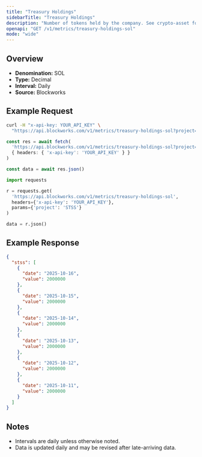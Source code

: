 ```yaml
---
title: "Treasury Holdings"
sidebarTitle: "Treasury Holdings"
description: "Number of tokens held by the company. See crypto-asset for asset indicator"
openapi: "GET /v1/metrics/treasury-holdings-sol"
mode: "wide"
---
```


## Overview

- **Denomination:** SOL
- **Type:** Decimal
- **Interval:** Daily
- **Source:** Blockworks

## Example Request

<CodeGroup>

```bash cURL
curl -H "x-api-key: YOUR_API_KEY" \
  "https://api.blockworks.com/v1/metrics/treasury-holdings-sol?project=STSS"
```

```typescript TypeScript
const res = await fetch(
  'https://api.blockworks.com/v1/metrics/treasury-holdings-sol?project=STSS',
  { headers: { 'x-api-key': 'YOUR_API_KEY' } }
)

const data = await res.json()
```

```python Python
import requests

r = requests.get(
  'https://api.blockworks.com/v1/metrics/treasury-holdings-sol',
  headers={'x-api-key': 'YOUR_API_KEY'},
  params={'project': 'STSS'}
)

data = r.json()
```

</CodeGroup>

## Example Response

```json
{
  "stss": [
    {
      "date": "2025-10-16",
      "value": 2000000
    },
    {
      "date": "2025-10-15",
      "value": 2000000
    },
    {
      "date": "2025-10-14",
      "value": 2000000
    },
    {
      "date": "2025-10-13",
      "value": 2000000
    },
    {
      "date": "2025-10-12",
      "value": 2000000
    },
    {
      "date": "2025-10-11",
      "value": 2000000
    }
  ]
}
```

## Notes
- Intervals are daily unless otherwise noted.
- Data is updated daily and may be revised after late-arriving data.